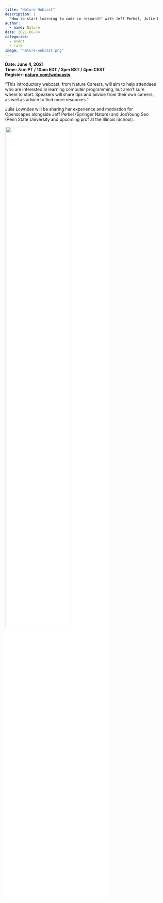 ```yaml
---
title: "Nature Webcast"
description: |
  "How to start learning to code in research" with Jeff Perkel, Julie Lowndes, and JooYoung Seo
author:
  - name: Nature
date: 2021-06-04
categories:
  - event 
  - talk
image: "nature-webcast.png"
---
```


**Date: June 4, 2021**  
**Time: 7am PT / 10am EDT / 3pm BST / 4pm CEST**  
**Register: [nature.com/webcasts](https://www.nature.com/webcasts/event/how-to-start-learning-to-code-in-research/)**  

"This introductory webcast, from Nature Careers, will aim to help attendees who are interested in learning computer programming, but aren’t sure where to start. Speakers will share tips and advice from their own careers, as well as advice to find more resources." 

Julie Lowndes will be sharing her experience and motivation for Openscapes alongside Jeff Perkel (Springer Nature) and JooYoung Seo (Penn State University and upcoming prof at the Illinois iSchool).

![](nature-webcast.png){width="65%" style="background-color: white; padding:2px; display: inline-block;"}
